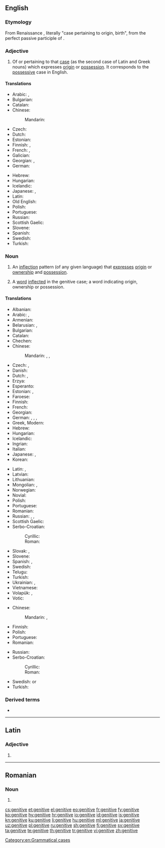 ==English==
{{wikipedia}}

===Etymology===
{{PIE root|en|ǵenh₁}}
From Renaissance {{etyl|la|en}} {{term|casus|lang=la}} {{m|la|genitīvus}}, literally "case pertaining to origin, birth", from {{term|genitus|lang=la}} the perfect passive participle of {{m|la|gignō||beget}}.

===Adjective===
{{en-adj|-}}

# {{context|grammar|lang=en}} Of or pertaining to that [[case]] (as the second case of Latin and Greek nouns) which expresses [[origin]] or [[possession]]. It corresponds to the [[possessive]] case in English.

====Translations====
{{trans-top|of or pertaining to the case of possession}}
* Arabic: {{t|ar|إضَافيّ|tr=iDaafiy|sc=Arab}}, {{t|ar|جَرِّي|tr=járriy|sc=Arab}}
* Bulgarian: {{t|bg|родителен|tr=rodítelen}}
* Catalan: {{t|ca|genitiu}}
* Chinese:
*: Mandarin: {{t+|cmn|所有|tr=suǒyǒu de|alt=所有的|sc=Hani}}
* Czech: {{t|cs|genitivní}}
* Dutch: {{t+|nl|genitief|m}}
* Estonian: {{t+|et|omastav}}
* Finnish: {{t+|fi|genetiivi|alt=genetiivi-}}, {{t|fi|genetiivinen}}
* French: {{t+|fr|génitif|m}}, {{t+|fr|génitive|f}}
* Galician: {{t|gl|xenitivo|m}}
* Georgian: {{t+|ka| ნათესაობითი}}, {{t+|ka| ნათესაობითი ბრუნვა}}
* German: {{t|de|genitivisch}}
{{trans-mid}}
* Hebrew: {{t|he|יחס הקנײן|tr=yakhas ha-knayn|m}}
* Hungarian: {{t+|hu|birtokos}}
* Icelandic: {{t+|is|eignarfall|alt=eignarfalls-}} {{qualifier|in compounds}}
* Japanese: {{t+|ja|属格|tr=ぞっかく, zokkaku|sc=Jpan}}, {{qualifier|for Slavic}} {{t+|ja|生格|tr=せいかく, seikaku|sc=Jpan}}
* Latin: {{t+|la|genetivus}}
* Old English: {{t|ang|Agniendlic casus|alt=agniendlic casus}}
* Polish: {{t+|pl|dopełniacz}}
* Portuguese: {{t+|pt|genitivo}}
* Russian: {{t+|ru|родительный|tr=rodítel’nyj|sc=Cyrl}}
* Scottish Gaelic: {{t|gd|ginideach}}
* Slovene: {{t|sl|rodilniški}}
* Spanish: {{t+|es|genitivo}}
* Swedish: {{t+|sv|genitiv}}
* Turkish: {{t+|tr|tamlayan}}
{{trans-bottom}}

===Noun===
{{en-noun|~}}

# {{context|grammar|uncountable|lang=en}} An [[inflection]] pattern (of any given language) that [[express]]es [[origin]] or [[ownership]] and [[possession]].
# {{context|grammar|countable|lang=en}} A [[word]] [[inflected]] in the genitive case; a word indicating origin, ownership or possession.

====Translations====
{{trans-top|inflection pattern}}
* Albanian: {{t+|sq|gjinore|f}}
* Arabic: {{t|ar|حالة المضاف إليه|f|tr=Hálat al-muDāf 'ilayh}}, {{t|ar|مجرور|m|tr=majruur}}
* Armenian: {{t|hy|սեռական հոլով}}
* Belarusian: {{t|be|ро́дны склон|m|sc=Cyrl}}, {{t|be|ро́дны|m|sc=Cyrl}}
* Bulgarian: {{t|bg|родителен падеж|tr=rodítelen padéž|m}}
* Catalan: {{t|ca|genitiu|m}}
* Chechen: {{t|ce|доланиг дожар}}
* Chinese:
*: Mandarin: {{t|cmn|屬格|sc=Hani}}, {{t+|cmn|属格|tr=shǔgé|sc=Hani}}, {{t+|cmn|所有格|tr=suǒyǒugé|sc=Hani}}
* Czech: {{t+|cs|genitiv|m}}, {{t|cs|druhý pád|m}}
* Danish: {{t|da|ejefald}}
* Dutch: {{t+|nl|tweede naamval|m}}, {{t+|nl|genitief|m}}
* Erzya: {{t|myv|чачтниця}}
* Esperanto: {{t+|eo|genitivo}}
* Estonian: {{t+|et|omastav}}, {{t+|et|genitiiv}}
* Faroese: {{t+|fo|hvørsfall|n}}
* Finnish: {{t+|fi|genetiivi}}
* French: {{t+|fr|génitif|m}}
* Georgian: {{t+|ka|ნათესაობითი}}
* German: {{t+|de|Genitiv|m}}, {{t+|de|Wesfall|m}}, {{t+|de|Wessenfall|m}}, {{t+|de|zweiter Fall|m}}
* Greek, Modern: {{t+|el|γενική|f}}
* Hebrew: {{t|he|יחס הקנײן|tr=yakhas ha-knayn|m}}
* Hungarian: {{t+|hu|birtokos eset}}
* Icelandic: {{t+|is|eignarfall|n}}
* Ingrian: {{t|izh|genetiivi}}
* Italian: {{t|it|caso genitivo|m}}
* Japanese: {{t+|ja|属格|tr=ぞっかく, zokkaku}}, {{t+|ja|生格|tr=せいかく, seikaku}}
* Korean: {{t+|ko|속격|sc=Kore}}
{{trans-mid}}
* Latin: {{t-check|la|casus genitivus|m}} <!-- link as t-SOP if non-idiomatic; put marked word in |alt=; see [[User:Kephir/gadgets/xte#Translation_fixing]] -->, {{t|la|genitivus|m}}
* Latvian: {{t+|lv|ģenitīvs|m}}
* Lithuanian: {{t+|lt|kilmininkas|m}}
* Mongolian: {{t|mn|харьяалах|sc=Cyrl}}, {{t|mn|харьяалахын тийн ялгал|sc=Cyrl}}
* Norwegian: {{t+|no|genitiv|m}}
* Novial: {{t|nov|genitive}}
* Polish: {{t+|pl|dopełniacz|m}}
* Portuguese: {{t|pt|caso genitivo|m}}
* Romanian: {{t|ro|cazul genitiv|m}}
* Russian: {{t+|ru|родительный падеж|m|tr=rodítel’nyj padéž}}, {{t+|ru|генитив|m|sc=Cyrl}}, {{t+|ru|роди́тельный|m|sc=Cyrl}}
* Scottish Gaelic: {{t|gd|tuiseal ginideach|m}}
* Serbo-Croatian:
*: Cyrillic: {{t|sh|генитив|m}}
*: Roman: {{t+|sh|genitiv|m}}
* Slovak: {{t|sk|druhý pád|m}}, {{t+|sk|genitív|m}}
* Slovene: {{t+|sl|rodilnik|m}}
* Spanish: {{t|es|genetivo|m}}, {{t|es|caso genitivo|m}}
* Swedish: {{t+|sv|genitiv}}
* Telugu: {{t|te|షష్ఠీ విభక్తి|tr=ṣaṣṭhī vibhakti|sc=Telu}}
* Turkish: {{t+|tr|tamlayan hali}}
* Ukrainian: {{t+|uk|родови́й відмі́нок|m|sc=Cyrl}}, {{t+|uk|родови́й|m|sc=Cyrl}}
* Vietnamese: {{t|vi|sinh cách}}
* Volapük: {{t|vo|kimafal}}, {{t+|vo|genitif}}
* Votic: {{t|vot|genetiivi}}
{{trans-bottom}}

{{trans-top|word in the genitive inflection}}
* Chinese:
*: Mandarin: {{t-check|cmn|所有格的詞|sc=Hani}}, {{t-check|cmn|所有格的词|tr=suǒyǒugé de cí|sc=Hans}} <!-- was previously three separate links, one per "word"; is this suitable for {{t-SOP}}? also, check if Hani/Hans is correct -->
* Finnish: {{t+|fi|genetiivi}}
* Polish: {{t+|pl|dopełniacz|m}}
* Portuguese: {{t+|pt|genitivo|m}}
* Romanian: {{t+|ro|genitiv|n}}
{{trans-mid}}
* Russian: {{t|ru|слово в родительном падеже|n|tr=slóvo v rodítel'nom padežé|sc=Cyrl}}
* Serbo-Croatian:
*: Cyrillic: {{t|sh|генитив|m}}
*: Roman: {{t+|sh|genitiv|m}}
* Swedish: {{t+|sv|genitiv|c}} or {{g|n}}
* Turkish: {{t+|tr|tamlayan}}
{{trans-bottom}}

===Derived terms===
* {{w|Genitive absolute|genitive absolute}}<!--a construction in [[Greek]] similar to the [[ablative]] absolute in Latin.-->

[[Category:en:Grammatical cases]]

----

==Latin==

===Adjective===
{{la-adj-form|genitīve}}

# {{inflection of|genitīvus||voc|m|s|lang=la}}

----

==Romanian==

===Noun===
{{head|ro|noun form}}

# {{plural of|genitiv|lang=ro}}

[[cs:genitive]]
[[et:genitive]]
[[el:genitive]]
[[eo:genitive]]
[[fr:genitive]]
[[fy:genitive]]
[[ko:genitive]]
[[hy:genitive]]
[[hr:genitive]]
[[io:genitive]]
[[id:genitive]]
[[is:genitive]]
[[kn:genitive]]
[[ku:genitive]]
[[li:genitive]]
[[hu:genitive]]
[[ml:genitive]]
[[ja:genitive]]
[[uz:genitive]]
[[pl:genitive]]
[[ru:genitive]]
[[sh:genitive]]
[[fi:genitive]]
[[sv:genitive]]
[[ta:genitive]]
[[te:genitive]]
[[th:genitive]]
[[tr:genitive]]
[[vi:genitive]]
[[zh:genitive]]